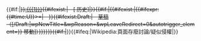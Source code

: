 {{Anchor|{{{1}}}}}{{#if:{{{invalid|}}}|<del>}}[[:{{{1}}}]]{{#ifexist:{{{1}}}|－<span class="plainlinks">[{{fullurl:{{{1}}}|action=history}} 历史]|{{red|（頁面不存在）}}}}{{#if:{{{time|}}}|{{#ifexist:{{{1}}}|{{#ifexpr:{{#time:U}}>={{{time}}}|－{{DeleteLink|page={{{1|}}}|comment=侵犯版权}}}}{{#ifexist:Draft:{{{1}}}|－[[Draft:{{{1}}}|草稿]]（<span class="autotrigger">[{{fullurl:{{#special:movepage}}/Draft:{{{1}}}|wpNewTitle={{urlencode:{{{1}}}}}&wpReason={{urlencode:替换为未侵权版本}}&wpLeaveRedirect=0&autotrigger_element={{urlencode:input[name=wpMove]}}}} 移動]）</span>}}}}</span>}}{{#if:{{{invalid|}}}|</del>}}{{#ifeq:{{FULLPAGENAME}}|Wikipedia:頁面存廢討論/疑似侵權|<span style="display:none">[https://abusefilter.invalid/ReportedPage?page={{anchorencode:{{{1|}}}}} Report]</span>}}<noinclude>
{{Documentation}}
</noinclude>